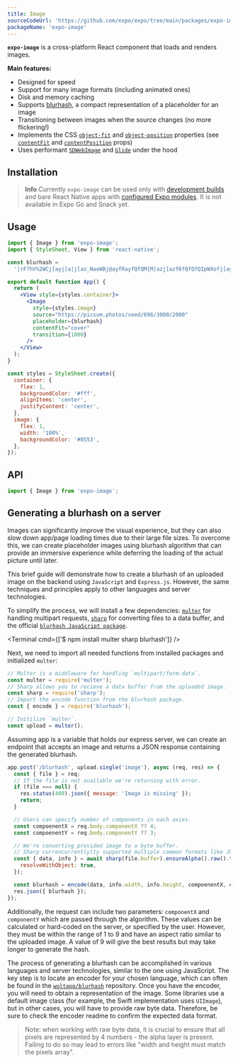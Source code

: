 ```yaml
---
title: Image
sourceCodeUrl: 'https://github.com/expo/expo/tree/main/packages/expo-image'
packageName: 'expo-image'
---
```



**`expo-image`** is a cross-platform React component that loads and renders images.

**Main features:**

- Designed for speed
- Support for many image formats (including animated ones)
- Disk and memory caching
- Supports [blurhash](https://blurha.sh), a compact representation of a placeholder for an image
- Transitioning between images when the source changes (no more flickering!)
- Implements the CSS [`object-fit`](https://developer.mozilla.org/en-US/docs/Web/CSS/object-fit) and [`object-position`](https://developer.mozilla.org/en-US/docs/Web/CSS/object-position) properties (see [`contentFit`](#contentfit) and [`contentPosition`](#contentposition) props)
- Uses performant [`SDWebImage`](https://github.com/SDWebImage/SDWebImage) and [`Glide`](https://github.com/bumptech/glide) under the hood

<PlatformsSection android emulator ios simulator web />

## Installation

> **Info** Currently `expo-image` can be used only with [development builds](/development/create-development-builds/) and bare React Native apps with [configured Expo modules](/bare/installing-expo-modules/).
> It is not available in Expo Go and Snack yet.

<APIInstallSection />

## Usage

```jsx
import { Image } from 'expo-image';
import { StyleSheet, View } from 'react-native';

const blurhash =
  '|rF?hV%2WCj[ayj[a|j[az_NaeWBj@ayfRayfQfQM{M|azj[azf6fQfQfQIpWXofj[ayj[j[fQayWCoeoeaya}j[ayfQa{oLj?j[WVj[ayayj[fQoff7azayj[ayj[j[ayofayayayj[fQj[ayayj[ayfjj[j[ayjuayj[';

export default function App() {
  return (
    <View style={styles.container}>
      <Image
        style={styles.image}
        source="https://picsum.photos/seed/696/3000/2000"
        placeholder={blurhash}
        contentFit="cover"
        transition={1000}
      />
    </View>
  );
}

const styles = StyleSheet.create({
  container: {
    flex: 1,
    backgroundColor: '#fff',
    alignItems: 'center',
    justifyContent: 'center',
  },
  image: {
    flex: 1,
    width: '100%',
    backgroundColor: '#0553',
  },
});
```

## API

```js
import { Image } from 'expo-image';
```

<APISection packageName="expo-image" apiName="Image" />

## Generating a blurhash on a server

Images can significantly improve the visual experience, but they can also slow down app/page loading times due to their large file sizes. To overcome this, we can create placeholder images using blurhash algorithm that can provide an immersive experience while deferring the loading of the actual picture until later.

This brief guide will demonstrate how to create a blurhash of an uploaded image on the backend using `JavaScript` and `Express.js`. However, the same techniques and principles apply to other languages and server technologies.

To simplify the process, we will install a few dependencies: [`multer`](https://github.com/expressjs/multer) for handling multipart requests, [`sharp`](https://github.com/lovell/sharp) for converting files to a data buffer, and the official [`blurhash JavaScript package`](https://github.com/woltapp/blurhash/tree/master/TypeScript).

<Terminal cmd={['$ npm install multer sharp blurhash']} />

Next, we need to import all needed functions from installed packages and initialized `multer`:

```js
// Multer is a middleware for handling `multipart/form-data`.
const multer = require('multer');
// Sharp allows you to recieve a data buffer from the uploaded image.
const sharp = require('sharp');
// Import the encode function from the blurhash package.
const { encode } = require('blurhash');

// Initilize `multer`.
const upload = multer();
```

Assuming app is a variable that holds our express server, we can create an endpoint that accepts an image and returns a JSON response containing the generated blurhash.

```js
app.post('/blurhash', upload.single('image'), async (req, res) => {
  const { file } = req;
  // If the file is not available we're returning with error.
  if (file === null) {
    res.status(400).json({ message: 'Image is missing' });
    return;
  }

  // Users can specify number of components in each axies.
  const compoenentX = req.body.componentX ?? 4;
  const compoenentY = req.body.componentY ?? 3;

  // We're converting provided image to a byte buffer.
  // Sharp currencurrentlylty supported multiple common formats like JPEG, PNG, WebP, GIF, and AVIF.
  const { data, info } = await sharp(file.buffer).ensureAlpha().raw().toBuffer({
    resolveWithObject: true,
  });

  const blurhash = encode(data, info.width, info.height, compoenentX, compoenentY);
  res.json({ blurhash });
});
```

Additionally, the request can include two parameters: `componentX` and `componentY` which are passed through the algorithm. These values can be calculated or hard-coded on the server, or specified by the user. However, they must be within the range of 1 to 9 and have an aspect ratio similar to the uploaded image. A value of 9 will give the best results but may take longer to generate the hash.

The process of generating a blurhash can be accomplished in various languages and server technologies, similar to the one using JavaScript. The key step is to locate an encoder for your chosen language, which can often be found in the [`woltapp/blurhash`](https://github.com/woltapp/blurhash#implementations) repository. Once you have the encoder, you will need to obtain a representation of the image. Some libraries use a default image class (for example, the Swift implementation uses `UIImage`), but in other cases, you will have to provide raw byte data. Therefore, be sure to check the encoder readme to confirm the expected data format.

> Note: when working with raw byte data, it is crucial to ensure that all pixels are represented by 4 numbers - the alpha layer is present. Failing to do so may lead to errors like "width and height must match the pixels array".
